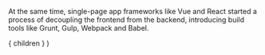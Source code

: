 
At the same time, single-page app frameworks like Vue and React
started a process of decoupling the frontend from the backend,
introducing build tools like Grunt, Gulp, Webpack and Babel. 

  <Layout>
    { children }
  </Layout>
)
